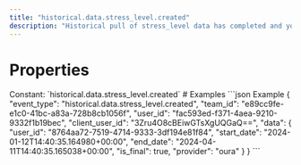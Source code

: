 ```yaml
---
title: "historical.data.stress_level.created"
description: "Historical pull of stress_level data has completed and you can now pull data for this resource."
---
```

# Properties
<ResponseField name="event_type" type="const string" required="true">
Constant: `historical.data.stress_level.created`
</ResponseField>
<ResponseField name="team_id" type="string" required="true">
</ResponseField>
<ResponseField name="user_id" type="string" required="true">
</ResponseField>
<ResponseField name="client_user_id" type="string" required="true">
</ResponseField>
<ResponseField name="data" type="HistoricalDataCreated" required="true">
<Expandable title="HistoricalDataCreated" defaultOpen="true">
<ResponseField name="user_id" type="string" required="true">
</ResponseField>
<ResponseField name="start_date" type="string" required="true">
</ResponseField>
<ResponseField name="end_date" type="string" required="true">
</ResponseField>
<ResponseField name="is_final" type="boolean" required="true">
</ResponseField>
<ResponseField name="provider" type="string" required="true">
</ResponseField>
</Expandable>
</ResponseField>
# Examples
<CodeGroup>
```json Example
{
  "event_type": "historical.data.stress_level.created",
  "team_id": "e89cc9fe-e1c0-41bc-a83a-728b8cb1056f",
  "user_id": "fac593ed-f371-4aea-9210-9332f1b19bec",
  "client_user_id": "3Zru4O8cBEiwGTsXgUQGaQ==",
  "data": {
    "user_id": "8764aa72-7519-4714-9333-3df194e81f84",
    "start_date": "2024-01-12T14:40:35.164980+00:00",
    "end_date": "2024-04-11T14:40:35.165038+00:00",
    "is_final": true,
    "provider": "oura"
  }
}
```
</CodeGroup>
